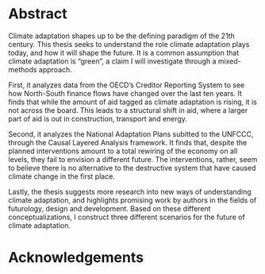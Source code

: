 # Abstract {.unnumbered}

Climate adaptation shapes up to be the defining paradigm of the 21th century. This thesis seeks to understand the role climate adaptation plays today, and how it will shape the future. It is a common assumption that climate adaptation is "green", a claim I will investigate through a mixed-methods approach. 

First, it analyzes data from the OECD's Creditor Reporting System to see how North-South finance flows have changed over the last ten years. It finds that while the amount of aid tagged as climate adaptation is rising, it is not across the board. This leads to a structural shift in aid, where a larger part of aid is out in construction, transport and energy. 

Second, it analyzes the National Adaptation Plans subitted to the UNFCCC, through the Causal Layered Analysis framework. It finds that, despite the planned interventions amount to a total rewiring of the economy on all levels, they fail to envision a different future. The interventions, rather, seem to believe there is no alternative to the destructive system that have caused climate change in the first place. 

Lastly, the thesis suggests more research into new ways of understanding climate adaptation, and highlights promising work by authors in the fields of futurology, design and development. Based on these different conceptualizations, I construct three different scenarios for the future of climate adaptation.

# Acknowledgements {.unnumbered}
